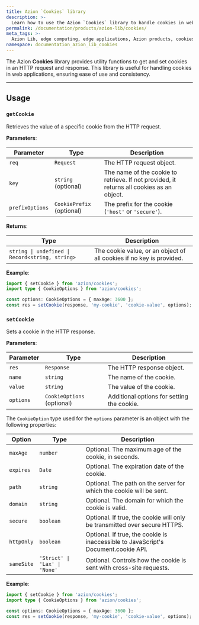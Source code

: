 ```yaml
---
title: Azion `Cookies` library
description: >-
  Learn how to use the Azion `Cookies` library to handle cookies in web applications.
permalink: /documentation/products/azion-lib/cookies/
meta_tags: >-
  Azion Lib, edge computing, edge applications, Azion products, cookies
namespace: documentation_azion_lib_cookies
---
```



The Azion **Cookies** library provides utility functions to get and set cookies in an HTTP request and response. This library is useful for handling cookies in web applications, ensuring ease of use and consistency.

<LinkButton link="/en/documentation/products/azion-lib/overview/" label="Go to Azion Libraries Overview" severity="secondary" target="_blank" />

---

## Usage

### `getCookie`

Retrieves the value of a specific cookie from the HTTP request.

**Parameters**:

| Parameter         | Type                | Description                                                                 |
|-------------------|---------------------|-----------------------------------------------------------------------------|
| `req`             | `Request`           | The HTTP request object.                                                    |
| `key`             | `string` (optional) | The name of the cookie to retrieve. If not provided, it returns all cookies as an object. |
| `prefixOptions`   | `CookiePrefix` (optional) | The prefix for the cookie (`'host'` or `'secure'`).                         |

**Returns**:

| Type                                | Description                                                                 |
|-------------------------------------|-----------------------------------------------------------------------------|
| `string \| undefined \| Record<string, string>` | The cookie value, or an object of all cookies if no key is provided.          |

**Example**:

```typescript
import { setCookie } from 'azion/cookies';
import type { CookieOptions } from 'azion/cookies';

const options: CookieOptions = { maxAge: 3600 };
const res = setCookie(response, 'my-cookie', 'cookie-value', options);
```

### `setCookie`

Sets a cookie in the HTTP response.

**Parameters**:

| Parameter | Type | Description |
|-----------|------|-------------|
| `res` | `Response` | The HTTP response object. |
| `name` | `string` | The name of the cookie. |
| `value` | `string` | The value of the cookie. |
| `options` | `CookieOptions` (optional) | Additional options for setting the cookie. |

The `CookieOption` type used for the `options` parameter is an object with the following properties:

| Option | Type | Description |
|--------|------|-------------|
| `maxAge` | `number` | Optional. The maximum age of the cookie, in seconds. |
| `expires` | `Date` | Optional. The expiration date of the cookie. |
| `path` | `string` | Optional. The path on the server for which the cookie will be sent. |
| `domain` | `string` | Optional. The domain for which the cookie is valid. |
| `secure` | `boolean` | Optional. If true, the cookie will only be transmitted over secure HTTPS. |
| `httpOnly` | `boolean` | Optional. If true, the cookie is inaccessible to JavaScript's Document.cookie API. |
| `sameSite` | `'Strict' \| 'Lax' \| 'None'` | Optional. Controls how the cookie is sent with cross-site requests. |

**Example**:

```typescript
import { setCookie } from 'azion/cookies';
import type { CookieOptions } from 'azion/cookies';

const options: CookieOptions = { maxAge: 3600 };
const res = setCookie(response, 'my-cookie', 'cookie-value', options);
```
